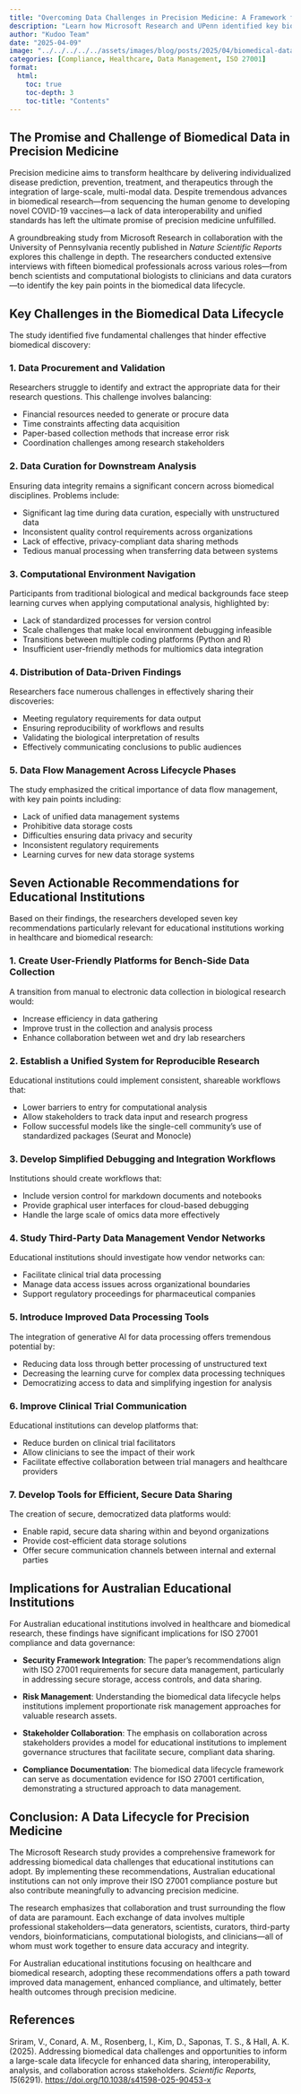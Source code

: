 ```yaml
---
title: "Overcoming Data Challenges in Precision Medicine: A Framework for Educational Institutions"
description: "Learn how Microsoft Research and UPenn identified key biomedical data challenges and developed 7 actionable recommendations to improve data sharing, interoperability, and collaboration across healthcare stakeholders."
author: "Kudoo Team"
date: "2025-04-09"
image: "../../../../../assets/images/blog/posts/2025/04/biomedical-data-lifecycle.jpg.jpeg"
categories: [Compliance, Healthcare, Data Management, ISO 27001]
format:
  html:
    toc: true
    toc-depth: 3
    toc-title: "Contents"
---
```


## The Promise and Challenge of Biomedical Data in Precision Medicine

Precision medicine aims to transform healthcare by delivering individualized disease prediction, prevention, treatment, and therapeutics through the integration of large-scale, multi-modal data. Despite tremendous advances in biomedical research—from sequencing the human genome to developing novel COVID-19 vaccines—a lack of data interoperability and unified standards has left the ultimate promise of precision medicine unfulfilled.

A groundbreaking study from Microsoft Research in collaboration with the University of Pennsylvania recently published in *Nature Scientific Reports* explores this challenge in depth. The researchers conducted extensive interviews with fifteen biomedical professionals across various roles—from bench scientists and computational biologists to clinicians and data curators—to identify the key pain points in the biomedical data lifecycle.

## Key Challenges in the Biomedical Data Lifecycle

The study identified five fundamental challenges that hinder effective biomedical discovery:

### 1. Data Procurement and Validation

Researchers struggle to identify and extract the appropriate data for their research questions. This challenge involves balancing:

- Financial resources needed to generate or procure data
- Time constraints affecting data acquisition
- Paper-based collection methods that increase error risk
- Coordination challenges among research stakeholders

### 2. Data Curation for Downstream Analysis

Ensuring data integrity remains a significant concern across biomedical disciplines. Problems include:

- Significant lag time during data curation, especially with unstructured data
- Inconsistent quality control requirements across organizations
- Lack of effective, privacy-compliant data sharing methods
- Tedious manual processing when transferring data between systems

### 3. Computational Environment Navigation

Participants from traditional biological and medical backgrounds face steep learning curves when applying computational analysis, highlighted by:

- Lack of standardized processes for version control
- Scale challenges that make local environment debugging infeasible
- Transitions between multiple coding platforms (Python and R)
- Insufficient user-friendly methods for multiomics data integration

### 4. Distribution of Data-Driven Findings

Researchers face numerous challenges in effectively sharing their discoveries:

- Meeting regulatory requirements for data output
- Ensuring reproducibility of workflows and results
- Validating the biological interpretation of results
- Effectively communicating conclusions to public audiences

### 5. Data Flow Management Across Lifecycle Phases

The study emphasized the critical importance of data flow management, with key pain points including:

- Lack of unified data management systems
- Prohibitive data storage costs
- Difficulties ensuring data privacy and security
- Inconsistent regulatory requirements
- Learning curves for new data storage systems

## Seven Actionable Recommendations for Educational Institutions

Based on their findings, the researchers developed seven key recommendations particularly relevant for educational institutions working in healthcare and biomedical research:

### 1. Create User-Friendly Platforms for Bench-Side Data Collection

A transition from manual to electronic data collection in biological research would:

- Increase efficiency in data gathering
- Improve trust in the collection and analysis process
- Enhance collaboration between wet and dry lab researchers

### 2. Establish a Unified System for Reproducible Research

Educational institutions could implement consistent, shareable workflows that:

- Lower barriers to entry for computational analysis
- Allow stakeholders to track data input and research progress
- Follow successful models like the single-cell community's use of standardized packages (Seurat and Monocle)

### 3. Develop Simplified Debugging and Integration Workflows

Institutions should create workflows that:

- Include version control for markdown documents and notebooks
- Provide graphical user interfaces for cloud-based debugging
- Handle the large scale of omics data more effectively

### 4. Study Third-Party Data Management Vendor Networks

Educational institutions should investigate how vendor networks can:

- Facilitate clinical trial data processing
- Manage data access issues across organizational boundaries
- Support regulatory proceedings for pharmaceutical companies

### 5. Introduce Improved Data Processing Tools

The integration of generative AI for data processing offers tremendous potential by:

- Reducing data loss through better processing of unstructured text
- Decreasing the learning curve for complex data processing techniques
- Democratizing access to data and simplifying ingestion for analysis

### 6. Improve Clinical Trial Communication

Educational institutions can develop platforms that:

- Reduce burden on clinical trial facilitators
- Allow clinicians to see the impact of their work
- Facilitate effective collaboration between trial managers and healthcare providers

### 7. Develop Tools for Efficient, Secure Data Sharing

The creation of secure, democratized data platforms would:

- Enable rapid, secure data sharing within and beyond organizations
- Provide cost-efficient data storage solutions
- Offer secure communication channels between internal and external parties

## Implications for Australian Educational Institutions

For Australian educational institutions involved in healthcare and biomedical research, these findings have significant implications for ISO 27001 compliance and data governance:

- **Security Framework Integration**: The paper's recommendations align with ISO 27001 requirements for secure data management, particularly in addressing secure storage, access controls, and data sharing.

- **Risk Management**: Understanding the biomedical data lifecycle helps institutions implement proportionate risk management approaches for valuable research assets.

- **Stakeholder Collaboration**: The emphasis on collaboration across stakeholders provides a model for educational institutions to implement governance structures that facilitate secure, compliant data sharing.

- **Compliance Documentation**: The biomedical data lifecycle framework can serve as documentation evidence for ISO 27001 certification, demonstrating a structured approach to data management.

## Conclusion: A Data Lifecycle for Precision Medicine

The Microsoft Research study provides a comprehensive framework for addressing biomedical data challenges that educational institutions can adopt. By implementing these recommendations, Australian educational institutions can not only improve their ISO 27001 compliance posture but also contribute meaningfully to advancing precision medicine.

The research emphasizes that collaboration and trust surrounding the flow of data are paramount. Each exchange of data involves multiple professional stakeholders—data generators, scientists, curators, third-party vendors, bioinformaticians, computational biologists, and clinicians—all of whom must work together to ensure data accuracy and integrity.

For Australian educational institutions focusing on healthcare and biomedical research, adopting these recommendations offers a path toward improved data management, enhanced compliance, and ultimately, better health outcomes through precision medicine.

## References

Sriram, V., Conard, A. M., Rosenberg, I., Kim, D., Saponas, T. S., & Hall, A. K. (2025). Addressing biomedical data challenges and opportunities to inform a large-scale data lifecycle for enhanced data sharing, interoperability, analysis, and collaboration across stakeholders. *Scientific Reports, 15*(6291). [https://doi.org/10.1038/s41598-025-90453-x](https://doi.org/10.1038/s41598-025-90453-x)